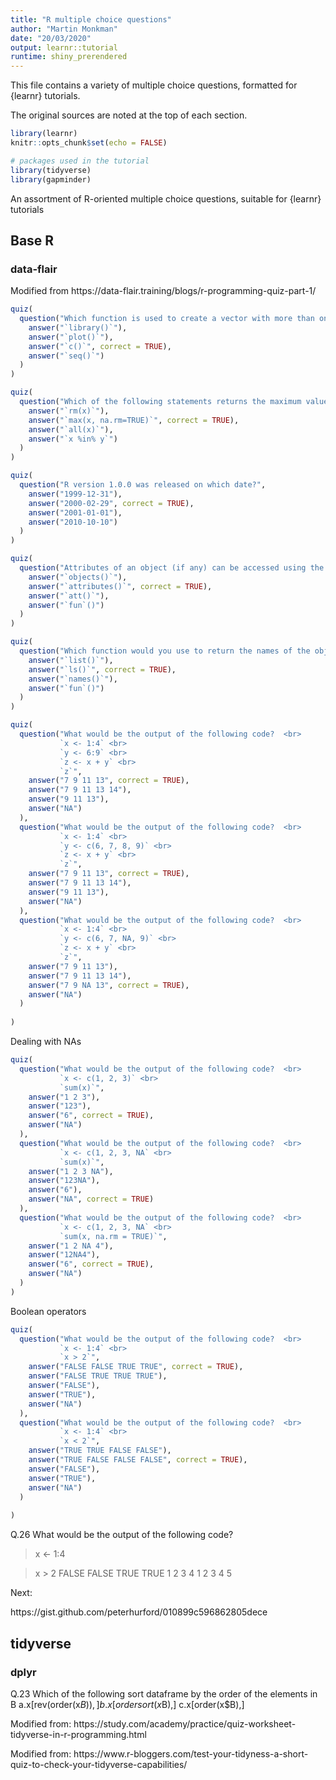 ```yaml
---
title: "R multiple choice questions"
author: "Martin Monkman"
date: "20/03/2020"
output: learnr::tutorial
runtime: shiny_prerendered
---
```




<!-- 

This file by Martin Monkman is licensed under a Creative Commons Attribution 4.0 International License. 

Original sources are noted.

-->

This file contains a variety of multiple choice questions, formatted for {learnr} tutorials.

The original sources are noted at the top of each section.


```r
library(learnr)
knitr::opts_chunk$set(echo = FALSE)

# packages used in the tutorial
library(tidyverse)
library(gapminder)

```

An assortment of R-oriented multiple choice questions, suitable for {learnr} tutorials

## Base R


### data-flair

Modified from https://data-flair.training/blogs/r-programming-quiz-part-1/

```r
quiz(
  question("Which function is used to create a vector with more than one element?",
    answer("`library()`"),
    answer("`plot()`"),
    answer("`c()`", correct = TRUE),
    answer("`seq()`")
  )
)
```



```r
quiz(
  question("Which of the following statements returns the maximum value of `x`, excluding missing values?",
    answer("`rm(x)`"),
    answer("`max(x, na.rm=TRUE)`", correct = TRUE),
    answer("`all(x)`"),
    answer("`x %in% y`")
  )
)
```

```r
quiz(
  question("R version 1.0.0 was released on which date?",
    answer("1999-12-31"),
    answer("2000-02-29", correct = TRUE),
    answer("2001-01-01"),
    answer("2010-10-10")
  )
)
```


```r
quiz(
  question("Attributes of an object (if any) can be accessed using the ______ function.",
    answer("`objects()`"), 
    answer("`attributes()`", correct = TRUE),
    answer("`att()`"),
    answer("`fun`()")
  )
)
```


```r
quiz(
  question("Which function would you use to return the names of the objects in the specified enviroment?",
    answer("`list()`"), 
    answer("`ls()`", correct = TRUE),
    answer("`names()`"),
    answer("`fun`()")
  )
)
```





```r

quiz(
  question("What would be the output of the following code?  <br>
           `x <- 1:4` <br>
           `y <- 6:9` <br>
           `z <- x + y` <br>
           `z`",
    answer("7 9 11 13", correct = TRUE), 
    answer("7 9 11 13 14"),
    answer("9 11 13"),
    answer("NA")
  ),
  question("What would be the output of the following code?  <br>
           `x <- 1:4` <br>
           `y <- c(6, 7, 8, 9)` <br>
           `z <- x + y` <br>
           `z`",
    answer("7 9 11 13", correct = TRUE), 
    answer("7 9 11 13 14"),
    answer("9 11 13"),
    answer("NA")
  ),
  question("What would be the output of the following code?  <br>
           `x <- 1:4` <br>
           `y <- c(6, 7, NA, 9)` <br>
           `z <- x + y` <br>
           `z`",
    answer("7 9 11 13"), 
    answer("7 9 11 13 14"),
    answer("7 9 NA 13", correct = TRUE),
    answer("NA")
  )
  
)
```



Dealing with NAs

```r

quiz(
  question("What would be the output of the following code?  <br>
           `x <- c(1, 2, 3)` <br>
           `sum(x)`",
    answer("1 2 3"), 
    answer("123"),
    answer("6", correct = TRUE),
    answer("NA")
  ),
  question("What would be the output of the following code?  <br>
           `x <- c(1, 2, 3, NA` <br>
           `sum(x)`",
    answer("1 2 3 NA"), 
    answer("123NA"),
    answer("6"),
    answer("NA", correct = TRUE)
  ),
  question("What would be the output of the following code?  <br>
           `x <- c(1, 2, 3, NA` <br>
           `sum(x, na.rm = TRUE)`",
    answer("1 2 NA 4"), 
    answer("12NA4"),
    answer("6", correct = TRUE),
    answer("NA")
  )
)
```



Boolean operators

```r

quiz(
  question("What would be the output of the following code?  <br>
           `x <- 1:4` <br>
           `x > 2`",
    answer("FALSE FALSE TRUE TRUE", correct = TRUE), 
    answer("FALSE TRUE TRUE TRUE"), 
    answer("FALSE"), 
    answer("TRUE"), 
    answer("NA")
  ),
  question("What would be the output of the following code?  <br>
           `x <- 1:4` <br>
           `x < 2`",
    answer("TRUE TRUE FALSE FALSE"), 
    answer("TRUE FALSE FALSE FALSE", correct = TRUE), 
    answer("FALSE"), 
    answer("TRUE"), 
    answer("NA")
  )
  
)
```


Q.26 What would be the output of the following code?

> x <- 1:4

> x > 2
FALSE FALSE TRUE TRUE
1 2 3 4
1 2 3 4 5




Next:

https://gist.github.com/peterhurford/010899c596862805dece



## tidyverse

### dplyr

Q.23 Which of the following sort dataframe by the order of the elements in B
a.x[rev(order(x$B)),]
b.x[ordersort(x$B),]
c.x[order(x$B),]


Modified from: https://study.com/academy/practice/quiz-worksheet-tidyverse-in-r-programming.html


Modified from: https://www.r-bloggers.com/test-your-tidyness-a-short-quiz-to-check-your-tidyverse-capabilities/



